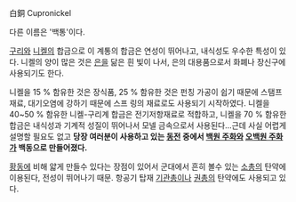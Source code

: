 白銅
Cupronickel

다른 이름은 '백통'이다.

[[구리]]와 [[니켈]]의 합금으로 이 계통의 합금은 연성이 뛰어나고, 내식성도 우수한 특성이 있다. 니켈의 양이 많은 것은 [[은]]을 닮은 흰 빛이 나서, 은의 대용품으로서 화폐나 장신구에 사용되기도 한다.

니켈을 15 % 함유한 것은 장식품, 25 % 함유한 것은 펀칭 가공이 쉽기 때문에 스탬프 재료, 대기오염에 강하기 때문에 스프 링의 재료로도 사용되기 시작하였다. 니켈을 40~50 % 함유한 니켈-구리계 합금은 전기저항재료로 적합하고, 니켈을 70 % 함유한 합금은 내식성과 기계적 성질이 뛰어나서 모넬 금속으로서 사용된다...근데 사실 어렵게 설명할 필요도 없고 '''당장 여러분이 사용하고 있는 [[동전]] 중에서 [[백원 주화]]와 [[오백원 주화]]가 백동으로 만들어졌다.'''

[[황동]]에 비해 얇게 만들수 있다는 장점이 있어서 군대에서 흔히 볼수 있는 [[소총]]의 탄약에 이용된다, 전성이 뛰어나기 때문. 항공기 탑재 [[기관총]]이나 [[권총]]의 탄약에도 사용되고 있다.
